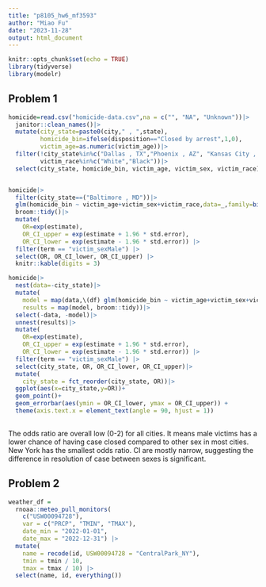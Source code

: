 ```yaml
---
title: "p8105_hw6_mf3593"
author: "Miao Fu"
date: "2023-11-28"
output: html_document
---
```


```r
knitr::opts_chunk$set(echo = TRUE)
library(tidyverse)
library(modelr)
```

## Problem 1
```r
homicide=read.csv("homicide-data.csv",na = c("", "NA", "Unknown"))|>
  janitor::clean_names()|>
  mutate(city_state=paste0(city," , ",state),
         homicide_bin=ifelse(disposition=="Closed by arrest",1,0),
         victim_age=as.numeric(victim_age))|>
  filter(!city_state%in%c("Dallas , TX","Phoenix , AZ", "Kansas City , MO", "Tulsa , AL"),
         victim_race%in%c("White","Black"))|>
  select(city_state, homicide_bin, victim_age, victim_sex, victim_race)


homicide|>
  filter(city_state==("Baltimore , MD"))|>
  glm(homicide_bin ~ victim_age+victim_sex+victim_race,data=_,family=binomial())|>
  broom::tidy()|>
  mutate(
    OR=exp(estimate),
    OR_CI_upper = exp(estimate + 1.96 * std.error),
    OR_CI_lower = exp(estimate - 1.96 * std.error)) |> 
  filter(term == "victim_sexMale") |> 
  select(OR, OR_CI_lower, OR_CI_upper) |>
  knitr::kable(digits = 3)

homicide|>
  nest(data=-city_state)|>
  mutate(
    model = map(data,\(df) glm(homicide_bin ~ victim_age+victim_sex+victim_race,data=df,family=binomial())),
    results = map(model, broom::tidy))|>
  select(-data, -model)|> 
  unnest(results)|>
  mutate(
    OR=exp(estimate),
    OR_CI_upper = exp(estimate + 1.96 * std.error),
    OR_CI_lower = exp(estimate - 1.96 * std.error)) |> 
  filter(term == "victim_sexMale") |> 
  select(city_state, OR, OR_CI_lower, OR_CI_upper)|>
  mutate(
    city_state = fct_reorder(city_state, OR))|>
  ggplot(aes(x=city_state,y=OR))+
  geom_point()+
  geom_errorbar(aes(ymin = OR_CI_lower, ymax = OR_CI_upper)) + 
  theme(axis.text.x = element_text(angle = 90, hjust = 1))
  
```

The odds ratio are overall low (0-2) for all cities. It means male victims has a lower chance of having case closed compared to other sex in most cities. New York has the smallest odds ratio. CI are mostly narrow, suggesting the difference in resolution of case between sexes is significant. 


## Problem 2

```r
weather_df = 
  rnoaa::meteo_pull_monitors(
    c("USW00094728"),
    var = c("PRCP", "TMIN", "TMAX"), 
    date_min = "2022-01-01",
    date_max = "2022-12-31") |>
  mutate(
    name = recode(id, USW00094728 = "CentralPark_NY"),
    tmin = tmin / 10,
    tmax = tmax / 10) |>
  select(name, id, everything())
```

